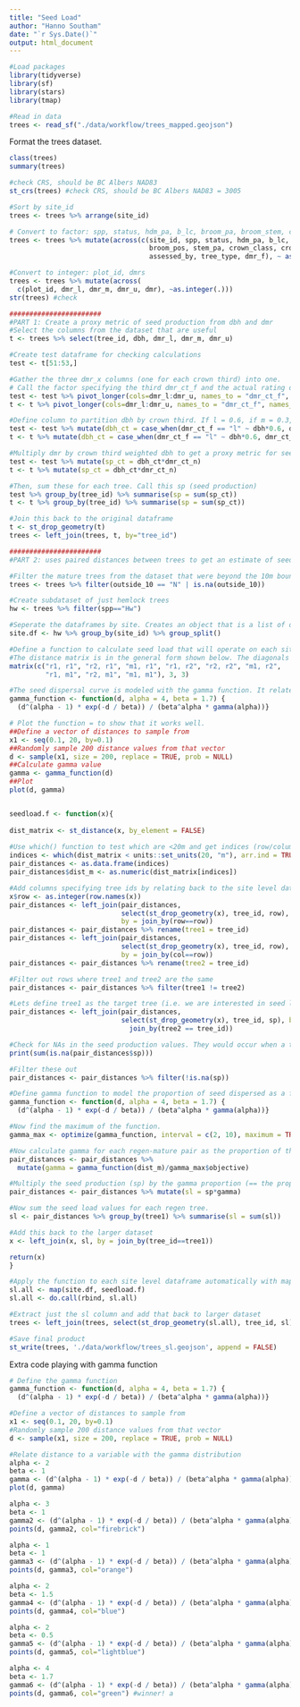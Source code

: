 ```yaml
---
title: "Seed Load"
author: "Hanno Southam"
date: "`r Sys.Date()`"
output: html_document
---
```


```r
#Load packages
library(tidyverse)
library(sf)
library(stars)
library(tmap)

#Read in data
trees <- read_sf("./data/workflow/trees_mapped.geojson")
```

Format the trees dataset. 
```r
class(trees)
summary(trees)

#check CRS, should be BC Albers NAD83 
st_crs(trees) #check CRS, should be BC Albers NAD83 = 3005

#Sort by site_id
trees <- trees %>% arrange(site_id)

# Convert to factor: spp, status, hdm_pa, b_lc, broom_pa, broom_stem, crown class, crown_cond, outside_10
trees <- trees %>% mutate(across(c(site_id, spp, status, hdm_pa, b_lc, broom_pa, 
                                   broom_pos, stem_pa, crown_class, crown_cond, outside_10, 
                                   assessed_by, tree_type, dmr_f), ~ as.factor(.)))

#Convert to integer: plot_id, dmrs
trees <- trees %>% mutate(across(
  c(plot_id, dmr_l, dmr_m, dmr_u, dmr), ~as.integer(.)))
str(trees) #check
```


```r
#######################
#PART 1: Create a proxy metric of seed production from dbh and dmr
#Select the columns from the dataset that are useful
t <- trees %>% select(tree_id, dbh, dmr_l, dmr_m, dmr_u)

#Create test dataframe for checking calculations
test <- t[51:53,]

#Gather the three dmr_x columns (one for each crown third) into one. 
# Call the factor specifying the third dmr_ct_f and the actual rating dmr_ct_n. 
test <- test %>% pivot_longer(cols=dmr_l:dmr_u, names_to = "dmr_ct_f", names_prefix = "dmr_", values_to = "dmr_ct_n")
t <- t %>% pivot_longer(cols=dmr_l:dmr_u, names_to = "dmr_ct_f", names_prefix = "dmr_", values_to = "dmr_ct_n")

#Define column to partition dbh by crown third. If l = 0.6, if m = 0.3, if u = 0.1. 
test <- test %>% mutate(dbh_ct = case_when(dmr_ct_f == "l" ~ dbh*0.6, dmr_ct_f =="m" ~ dbh*0.3, dmr_ct_f =="u" ~ dbh*0.1))
t <- t %>% mutate(dbh_ct = case_when(dmr_ct_f == "l" ~ dbh*0.6, dmr_ct_f =="m" ~ dbh*0.3, dmr_ct_f =="u" ~ dbh*0.1))

#Multiply dmr by crown third weighted dbh to get a proxy metric for seed production by crown third. Call this sp_ct. 
test <- test %>% mutate(sp_ct = dbh_ct*dmr_ct_n)
t <- t %>% mutate(sp_ct = dbh_ct*dmr_ct_n) 

#Then, sum these for each tree. Call this sp (seed production)
test %>% group_by(tree_id) %>% summarise(sp = sum(sp_ct))
t <- t %>% group_by(tree_id) %>% summarise(sp = sum(sp_ct))

#Join this back to the original dataframe
t <- st_drop_geometry(t)
trees <- left_join(trees, t, by="tree_id")

#######################
#PART 2: uses paired distances between trees to get an estimate of seed load on each tree. 

#Filter the mature trees from the dataset that were beyond the 10m boundary used across all sites. 
trees <- trees %>% filter(outside_10 == "N" | is.na(outside_10))

#Create subdataset of just hemlock trees
hw <- trees %>% filter(spp=="Hw")

#Seperate the dataframes by site. Creates an object that is a list of dataframes, one for each site. 
site.df <- hw %>% group_by(site_id) %>% group_split()

#Define a function to calculate seed load that will operate on each site level dataframe. A few notes: 
#The distance matrix is in the general form shown below. The diagonals are the distance between the same tree (0). The off diaganols are mirrored, but we are going to keep both because when we calculate seed load, direction matters (i.e. the seed pressure of tree (r1) on tree (r2) are not necessarily the same as of tree (r2) on tree (r1))
matrix(c("r1, r1", "r2, r1", "m1, r1", "r1, r2", "r2, r2", "m1, r2", 
         "r1, m1", "r2, m1", "m1, m1"), 3, 3)

#The seed dispersal curve is modeled with the gamma function. It relates the proportion of seed dispersed to the distance from the tree. 
gamma_function <- function(d, alpha = 4, beta = 1.7) {
  (d^(alpha - 1) * exp(-d / beta)) / (beta^alpha * gamma(alpha))}

# Plot the function = to show that it works well. 
##Define a vector of distances to sample from
x1 <- seq(0.1, 20, by=0.1)
##Randomly sample 200 distance values from that vector
d <- sample(x1, size = 200, replace = TRUE, prob = NULL)
##Calculate gamma value
gamma <- gamma_function(d)
##Plot
plot(d, gamma)


seedload.f <- function(x){
  
dist_matrix <- st_distance(x, by_element = FALSE)
 
#Use which() function to test which are <20m and get indices (row/column numbers) for those. Then turn this into a dataframe - column 1 specifies row # (corresponds to row # in the site level dataframe), column 2 specifies the column # (also corresponds to row # in the site level dataframe) and column 3 specifies the distance value.
indices <- which(dist_matrix < units::set_units(20, "m"), arr.ind = TRUE)
pair_distances <- as.data.frame(indices)
pair_distances$dist_m <- as.numeric(dist_matrix[indices])

#Add columns specifying tree ids by relating back to the site level dataframe.
x$row <- as.integer(row.names(x))
pair_distances <- left_join(pair_distances, 
                            select(st_drop_geometry(x), tree_id, row), 
                            by = join_by(row==row)) 
pair_distances <- pair_distances %>% rename(tree1 = tree_id)
pair_distances <- left_join(pair_distances, 
                            select(st_drop_geometry(x), tree_id, row), 
                            by = join_by(col==row)) 
pair_distances <- pair_distances %>% rename(tree2 = tree_id)

#Filter out rows where tree1 and tree2 are the same
pair_distances <- pair_distances %>% filter(tree1 != tree2)

#Lets define tree1 as the target tree (i.e. we are interested in seed load on tree 1). Then tree2 is the source tree. Add seed production values of the source trees.
pair_distances <- left_join(pair_distances, 
                            select(st_drop_geometry(x), tree_id, sp), by = 
                              join_by(tree2 == tree_id))

#Check for NAs in the seed production values. They would occur when a tree has no dmr (e.g. its dead)
print(sum(is.na(pair_distances$sp)))

#Filter these out
pair_distances <- pair_distances %>% filter(!is.na(sp))

#Define gamma function to model the proportion of seed dispersed as a function of distance from the tree.
gamma_function <- function(d, alpha = 4, beta = 1.7) {
  (d^(alpha - 1) * exp(-d / beta)) / (beta^alpha * gamma(alpha))}

#Now find the maximum of the function. 
gamma_max <- optimize(gamma_function, interval = c(2, 10), maximum = TRUE)

#Now calculate gamma for each regen-mature pair as the proportion of the max gamma value
pair_distances <- pair_distances %>% 
  mutate(gamma = gamma_function(dist_m)/gamma_max$objective)

#Multiply the seed production (sp) by the gamma proportion (== the proportion of seed production from the source tree (tree2) reaching the target tree (tree1), given their separation distance). Call this seed load (sl). 
pair_distances <- pair_distances %>% mutate(sl = sp*gamma)

#Now sum the seed load values for each regen tree. 
sl <- pair_distances %>% group_by(tree1) %>% summarise(sl = sum(sl))

#Add this back to the larger dataset
x <- left_join(x, sl, by = join_by(tree_id==tree1))

return(x)
}

#Apply the function to each site level dataframe automatically with map function. Then put them back into a single dataframe. 
sl.all <- map(site.df, seedload.f)
sl.all <- do.call(rbind, sl.all)

#Extract just the sl column and add that back to larger dataset
trees <- left_join(trees, select(st_drop_geometry(sl.all), tree_id, sl), by = "tree_id")

#Save final product
st_write(trees, './data/workflow/trees_sl.geojson', append = FALSE)

```


Extra code playing with gamma function
```r
# Define the gamma function
gamma_function <- function(d, alpha = 4, beta = 1.7) {
  (d^(alpha - 1) * exp(-d / beta)) / (beta^alpha * gamma(alpha))}

#Define a vector of distances to sample from
x1 <- seq(0.1, 20, by=0.1)
#Randomly sample 200 distance values from that vector
d <- sample(x1, size = 200, replace = TRUE, prob = NULL)

#Relate distance to a variable with the gamma distribution
alpha <- 2
beta <- 1
gamma <- (d^(alpha - 1) * exp(-d / beta)) / (beta^alpha * gamma(alpha))
plot(d, gamma) 

alpha <- 3
beta <- 1
gamma2 <- (d^(alpha - 1) * exp(-d / beta)) / (beta^alpha * gamma(alpha))
points(d, gamma2, col="firebrick")

alpha <- 1
beta <- 1
gamma3 <- (d^(alpha - 1) * exp(-d / beta)) / (beta^alpha * gamma(alpha))
points(d, gamma3, col="orange")

alpha <- 2
beta <- 1.5
gamma4 <- (d^(alpha - 1) * exp(-d / beta)) / (beta^alpha * gamma(alpha))
points(d, gamma4, col="blue")

alpha <- 2
beta <- 0.5
gamma5 <- (d^(alpha - 1) * exp(-d / beta)) / (beta^alpha * gamma(alpha))
points(d, gamma5, col="lightblue")

alpha <- 4
beta <- 1.7
gamma6 <- (d^(alpha - 1) * exp(-d / beta)) / (beta^alpha * gamma(alpha))
points(d, gamma6, col="green") #winner! a

```

